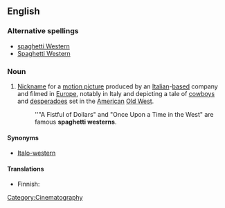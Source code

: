 ==English==
{{wikipedia}}

===Alternative spellings===
*[[spaghetti Western]]
*[[Spaghetti Western]]

===Noun===
{{en-noun|sg=[[spaghetti]] [[western]]}}

#{{idiom}} [[nickname|Nickname]] for a [[motion picture]] produced by an [[Italian]]-[[based]] company and filmed in [[Europe]], notably in Italy and depicting a tale of [[cowboy]]s and [[desperado]]es set in the [[American]] [[Old West]].
#:''"A Fistful of Dollars" and "Once Upon a Time in the West" are famous '''spaghetti westerns'''.

====Synonyms====
* [[Italo-western]]

====Translations====
{{trans-top|film: a western produced in Europe}}
* Finnish: {{t-|fi|italowestern}}
{{trans-mid}}
{{trans-bottom}}

[[Category:Cinematography]]